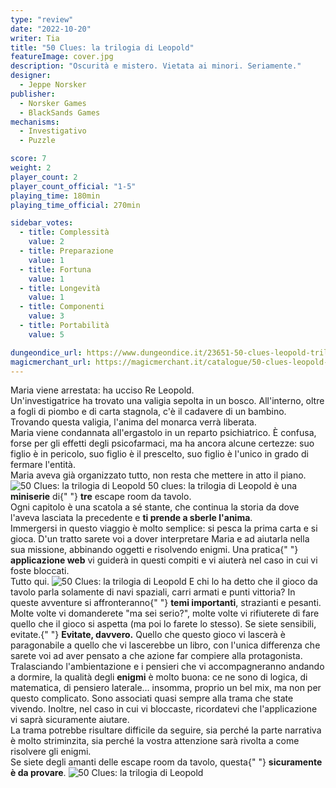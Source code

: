 ```yaml
---
type: "review"
date: "2022-10-20"
writer: Tia
title: "50 Clues: la trilogia di Leopold"
featureImage: cover.jpg
description: "Oscurità e mistero. Vietata ai minori. Seriamente."
designer:
  - Jeppe Norsker
publisher:
  - Norsker Games
  - BlackSands Games
mechanisms:
  - Investigativo
  - Puzzle

score: 7
weight: 2
player_count: 2
player_count_official: "1-5"
playing_time: 180min
playing_time_official: 270min

sidebar_votes:
  - title: Complessità
    value: 2
  - title: Preparazione
    value: 1
  - title: Fortuna
    value: 1
  - title: Longevità
    value: 1
  - title: Componenti
    value: 3
  - title: Portabilità
    value: 5

dungeondice_url: https://www.dungeondice.it/23651-50-clues-leopold-trilogia-completa.html
magicmerchant_url: https://magicmerchant.it/catalogue/50-clues-leopold-bundle-trilogia-completa-47990/
---
```


<Setting>
  Maria viene arrestata: ha ucciso Re Leopold. <br />
  Un'investigatrice ha trovato una valigia sepolta in un bosco. All'interno, oltre
  a fogli di piombo e di carta stagnola, c'è il cadavere di un bambino. <br />
  Trovando questa valigia, l'anima del monarca verrà liberata.
  <br />
  Maria viene condannata all'ergastolo in un reparto psichiatrico. È confusa,
  forse per gli effetti degli psicofarmaci, ma ha ancora alcune certezze: suo
  figlio è in pericolo, suo figlio è il prescelto, suo figlio è l'unico in grado
  di fermare l'entità.
  <br />
  Maria aveva già organizzato tutto, non resta che mettere in atto il piano.
</Setting>

<img src="./game1.jpg" alt="50 Clues: la trilogia di Leopold" />

<Rules>
  50 clues: la trilogia di Leopold è una <strong>miniserie</strong> di{" "}
  <strong>tre</strong> escape room da tavolo.
  <br />
  Ogni capitolo è una scatola a sé stante, che continua la storia da dove
  l'aveva lasciata la precedente e <strong>ti prende a sberle l'anima</strong>.
  <br />
  Immergersi in questo viaggio è molto semplice: si pesca la prima carta e si
  gioca. D'un tratto sarete voi a dover interpretare Maria e ad aiutarla nella
  sua missione, abbinando oggetti e risolvendo enigmi. Una pratica{" "}
  <strong>applicazione web</strong> vi guiderà in questi compiti e vi aiuterà
  nel caso in cui vi foste bloccati. <br />
  Tutto qui.
</Rules>

<img src="./game2.jpg" alt="50 Clues: la trilogia di Leopold" />

<Feedback>
  E chi lo ha detto che il gioco da tavolo parla solamente di navi spaziali,
  carri armati e punti vittoria? In queste avventure si affronteranno{" "}
  <strong>temi importanti</strong>, strazianti e pesanti. Molte volte vi
  domanderete "ma sei serio?", molte volte vi rifiuterete di fare quello che il
  gioco si aspetta (ma poi lo farete lo stesso). Se siete sensibili, evitate.{" "}
  <strong>Evitate, davvero.</strong> Quello che questo gioco vi lascerà è
  paragonabile a quello che vi lascerebbe un libro, con l'unica differenza che
  sarete voi ad aver pensato a che azione far compiere alla protagonista. <br />
  Tralasciando l'ambientazione e i pensieri che vi accompagneranno andando a dormire,
  la qualità degli <strong>enigmi</strong> è molto buona: ce ne sono di logica, di
  matematica, di pensiero laterale… insomma, proprio un bel mix, ma non per questo
  complicato. Sono associati quasi sempre alla trama che state vivendo. Inoltre,
  nel caso in cui vi bloccaste, ricordatevi che l'applicazione vi saprà sicuramente
  aiutare.
  <br />
  La trama potrebbe risultare difficile da seguire, sia perché la parte narrativa
  è molto striminzita, sia perché la vostra attenzione sarà rivolta a come risolvere
  gli enigmi. <br />
  Se siete degli amanti delle escape room da tavolo, questa{" "}
  <strong>sicuramente è da provare</strong>.
</Feedback>

<img src="./game3.jpg" alt="50 Clues: la trilogia di Leopold" />
